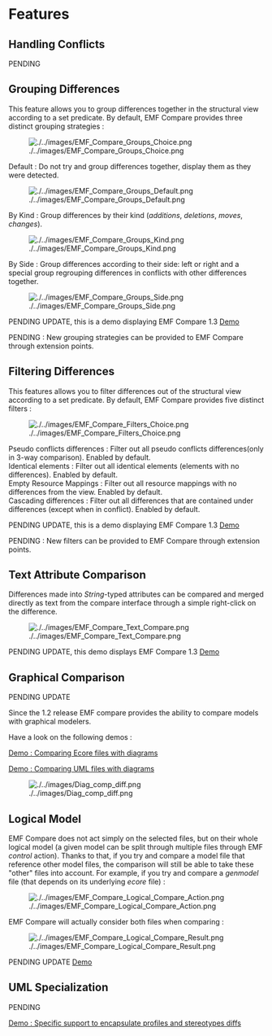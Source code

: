 = Features =

== Handling Conflicts  ==

PENDING

== Grouping Differences  ==

This feature allows you to group differences together in the structural view according to a set predicate. By default, EMF Compare provides three distinct grouping strategies :

[[Image:./../images/EMF_Compare_Groups_Choice.png]]

; Default : Do not try and group differences together, display them as they were detected.

[[Image:./../images/EMF_Compare_Groups_Default.png]]

; By Kind : Group differences by their kind (''additions'', ''deletions'', ''moves'', ''changes'').

[[Image:./../images/EMF_Compare_Groups_Kind.png]]

; By Side : Group differences according to their side: left or right and a special group regrouping differences in conflicts with other differences together.

[[Image:./../images/EMF_Compare_Groups_Side.png]]

PENDING UPDATE, this is a demo displaying EMF Compare 1.3
[http://www.eclipse.org/emf/compare/doc/features/videos/Groups/groups.htm Demo]

PENDING : New grouping strategies can be provided to EMF Compare through extension points.

== Filtering Differences  ==

This features allows you to filter differences out of the structural view according to a set predicate. By default, EMF Compare provides five distinct filters :

[[Image:./../images/EMF_Compare_Filters_Choice.png]]

; Pseudo conflicts differences : Filter out all pseudo conflicts differences(only in 3-way comparison). Enabled by default.
; Identical elements : Filter out all identical elements (elements with no differences). Enabled by default.
; Empty Resource Mappings : Filter out all resource mappings with no differences from the view. Enabled by default.
; Cascading differences : Filter out all differences that are contained under differences (except when in conflict). Enabled by default.

PENDING UPDATE, this is a demo displaying EMF Compare 1.3
[http://www.eclipse.org/emf/compare/doc/features/videos/Filters/filters.htm Demo]

PENDING : New filters can be provided to EMF Compare through extension points.

== Text Attribute Comparison  ==

Differences made into ''String''-typed attributes can be compared and merged directly as text from the compare interface through a simple right-click on the difference.

[[Image:./../images/EMF_Compare_Text_Compare.png]]

PENDING UPDATE, this demo displays EMF Compare 1.3
[http://www.eclipse.org/emf/compare/doc/features/videos/Text%20compare/textCompare.htm Demo]

== Graphical Comparison  ==

PENDING UPDATE

Since the 1.2 release EMF compare provides the ability to compare models with graphical modelers. 

Have a look on the following demos :

[[http://www.eclipse.org/emf/compare/doc/features/videos/EcoreTools-v2/EMFCompareEcoreTools.html | Demo : Comparing Ecore files with diagrams]] 

[[http://www.eclipse.org/emf/compare/doc/features/videos/Papyrus/EMFComparePapyrus.html | Demo : Comparing UML files with diagrams]] 

[[Image:./../images/Diag_comp_diff.png]]

== Logical Model  ==

EMF Compare does not act simply on the selected files, but on their whole logical model (a given model can be split through multiple files through EMF ''control'' action). Thanks to that, if you try and compare a model file that reference other model files, the comparison will still be able to take these "other" files into account. For example, if you try and compare a ''genmodel'' file (that depends on its underlying ''ecore'' file) :

[[Image:./../images/EMF_Compare_Logical_Compare_Action.png]]

EMF Compare will actually consider both files when comparing :

[[Image:./../images/EMF_Compare_Logical_Compare_Result.png]]

PENDING UPDATE
[http://www.eclipse.org/emf/compare/doc/features/videos/LogicalModels/LogicalModels.html Demo]

== UML Specialization  ==

PENDING

[[http://www.eclipse.org/emf/compare/doc/features/videos/UML%20comparison/compareUml.htm | Demo : Specific support to encapsulate profiles and stereotypes diffs]]
